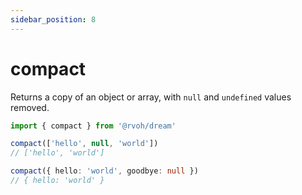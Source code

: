 ```yaml
---
sidebar_position: 8
---
```



# compact

Returns a copy of an object or array, with `null` and `undefined` values removed.

```ts
import { compact } from '@rvoh/dream'

compact(['hello', null, 'world'])
// ['hello', 'world']

compact({ hello: 'world', goodbye: null })
// { hello: 'world' }
```
